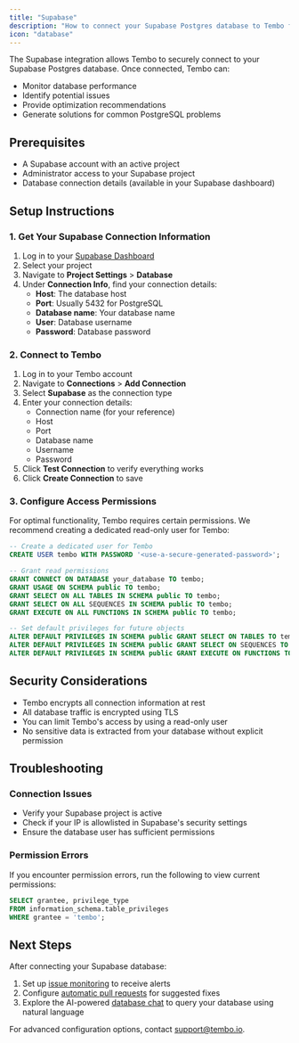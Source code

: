 ```yaml
---
title: "Supabase"
description: "How to connect your Supabase Postgres database to Tembo for AI-powered monitoring, optimization, and issue resolution."
icon: "database"
---
```


The Supabase integration allows Tembo to securely connect to your Supabase Postgres database. Once connected, Tembo can:

- Monitor database performance
- Identify potential issues
- Provide optimization recommendations
- Generate solutions for common PostgreSQL problems

## Prerequisites

- A Supabase account with an active project
- Administrator access to your Supabase project
- Database connection details (available in your Supabase dashboard)

## Setup Instructions

### 1. Get Your Supabase Connection Information

1. Log in to your [Supabase Dashboard](https://app.supabase.io/)
2. Select your project
3. Navigate to **Project Settings** \> **Database**
4. Under **Connection Info**, find your connection details:
   - **Host**: The database host
   - **Port**: Usually 5432 for PostgreSQL
   - **Database name**: Your database name
   - **User**: Database username
   - **Password**: Database password

### 2. Connect to Tembo

1. Log in to your Tembo account
2. Navigate to **Connections** \> **Add Connection**
3. Select **Supabase** as the connection type
4. Enter your connection details:
   - Connection name (for your reference)
   - Host
   - Port
   - Database name
   - Username
   - Password
5. Click **Test Connection** to verify everything works
6. Click **Create Connection** to save

### 3. Configure Access Permissions

For optimal functionality, Tembo requires certain permissions. We recommend creating a dedicated read-only user for Tembo:

```sql
-- Create a dedicated user for Tembo
CREATE USER tembo WITH PASSWORD '<use-a-secure-generated-password>';

-- Grant read permissions
GRANT CONNECT ON DATABASE your_database TO tembo;
GRANT USAGE ON SCHEMA public TO tembo;
GRANT SELECT ON ALL TABLES IN SCHEMA public TO tembo;
GRANT SELECT ON ALL SEQUENCES IN SCHEMA public TO tembo;
GRANT EXECUTE ON ALL FUNCTIONS IN SCHEMA public TO tembo;

-- Set default privileges for future objects
ALTER DEFAULT PRIVILEGES IN SCHEMA public GRANT SELECT ON TABLES TO tembo;
ALTER DEFAULT PRIVILEGES IN SCHEMA public GRANT SELECT ON SEQUENCES TO tembo;
ALTER DEFAULT PRIVILEGES IN SCHEMA public GRANT EXECUTE ON FUNCTIONS TO tembo;
```

## Security Considerations

- Tembo encrypts all connection information at rest
- All database traffic is encrypted using TLS
- You can limit Tembo's access by using a read-only user
- No sensitive data is extracted from your database without explicit permission

## Troubleshooting

### Connection Issues

- Verify your Supabase project is active
- Check if your IP is allowlisted in Supabase's security settings
- Ensure the database user has sufficient permissions

### Permission Errors

If you encounter permission errors, run the following to view current permissions:

```sql
SELECT grantee, privilege_type
FROM information_schema.table_privileges
WHERE grantee = 'tembo';
```

## Next Steps

After connecting your Supabase database:

1. Set up [issue monitoring](/solving/issues) to receive alerts
2. Configure [automatic pull requests](/solving/pull-requests) for suggested fixes
3. Explore the AI-powered [database chat](/chat) to query your database using natural language

For advanced configuration options, contact [support@tembo.io](mailto:support@tembo.io).